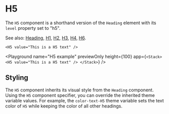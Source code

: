 # H5

The `H5` component is a shorthand version of the `Heading` element with its `level` property set to "h5".

See also: [Heading](./Heading), [H1](./H1), [H2](./H2), [H3](./H3), [H4](./H4), [H6](./H6).

```ueml copy
<H5 value="This is a H5 text" />
```

<Playground
  name="H5 example"
  previewOnly
  height={100}
  app={`
  <Stack>
    <H5 value="This is a H5 text" />
  </Stack>
  `}
/>

## Styling

The `H5` component inherits its visual style from the `Heading` component.
Using the `H5` component specifier, you can override the inherited theme variable values.
For example, the `color-text-H5` theme variable sets the text color of `H5` while keeping the color of all other headings.
